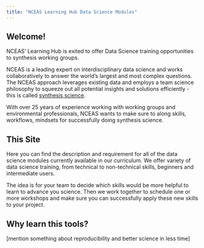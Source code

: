 ```yaml
---
title: "NCEAS Learning Hub Data Science Modules"
---
```


## Welcome!

NCEAS' Learning Hub is exited to offer Data Science training opportunities to synthesis working groups. 

NCEAS is a leading expert on interdisciplinary data science and works collaboratively to answer the world’s largest and most complex questions. The NCEAS approach leverages existing data and employs a team science philosophy to squeeze out all potential insights and solutions efficiently - this is called [synthesis science](https://www.nceas.ucsb.edu/our-approach).

With over 25 years of experience working with working groups and environmental professionals, NCEAS wants to make sure to along skills, workflows, mindsets for successfully doing synthesis science. 


## This Site

Here you can find the description and requirement for all of the data science modules currently available in our curriculum. We offer variety of data science training, from technical to non-technical skills, beginners and intermediate users.


The idea is for your team to decide which skills would be more helpful to learn to advance you science. Then we work together to schedule one or more workshops and make sure you can successfully apply these new skills to your project.
 
 

## Why learn this tools?

[mention something about reproducibility and better science in less time]